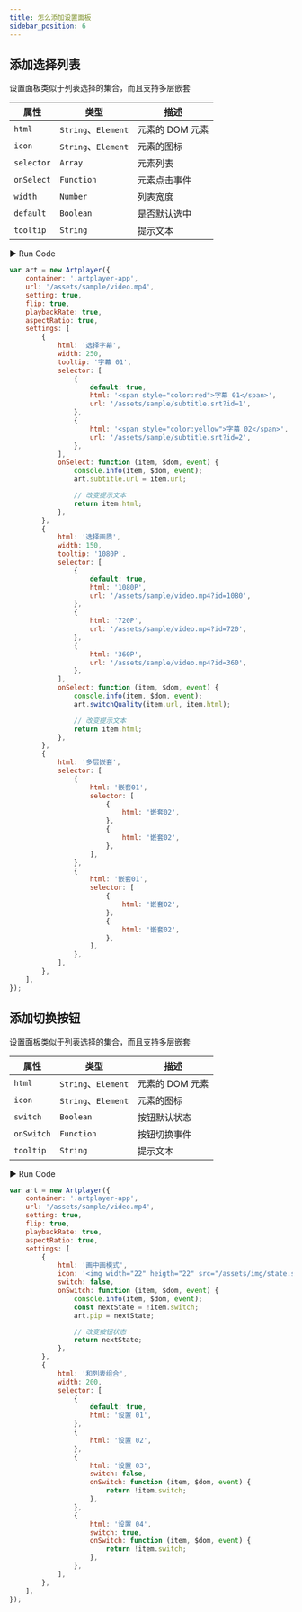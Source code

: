 ```yaml
---
title: 怎么添加设置面板
sidebar_position: 6
---
```


## 添加选择列表

设置面板类似于列表选择的集合，而且支持多层嵌套

| 属性       | 类型                | 描述            |
| ---------- | ------------------- | --------------- |
| `html`     | `String`、`Element` | 元素的 DOM 元素 |
| `icon`     | `String`、`Element` | 元素的图标      |
| `selector` | `Array`             | 元素列表        |
| `onSelect` | `Function`          | 元素点击事件    |
| `width`    | `Number`            | 列表宽度        |
| `default`  | `Boolean`           | 是否默认选中    |
| `tooltip`  | `String`            | 提示文本        |

<div className="run-code">▶ Run Code</div>

```js
var art = new Artplayer({
    container: '.artplayer-app',
    url: '/assets/sample/video.mp4',
    setting: true,
    flip: true,
    playbackRate: true,
    aspectRatio: true,
    settings: [
        {
            html: '选择字幕',
            width: 250,
            tooltip: '字幕 01',
            selector: [
                {
                    default: true,
                    html: '<span style="color:red">字幕 01</span>',
                    url: '/assets/sample/subtitle.srt?id=1',
                },
                {
                    html: '<span style="color:yellow">字幕 02</span>',
                    url: '/assets/sample/subtitle.srt?id=2',
                },
            ],
            onSelect: function (item, $dom, event) {
                console.info(item, $dom, event);
                art.subtitle.url = item.url;

                // 改变提示文本
                return item.html;
            },
        },
        {
            html: '选择画质',
            width: 150,
            tooltip: '1080P',
            selector: [
                {
                    default: true,
                    html: '1080P',
                    url: '/assets/sample/video.mp4?id=1080',
                },
                {
                    html: '720P',
                    url: '/assets/sample/video.mp4?id=720',
                },
                {
                    html: '360P',
                    url: '/assets/sample/video.mp4?id=360',
                },
            ],
            onSelect: function (item, $dom, event) {
                console.info(item, $dom, event);
                art.switchQuality(item.url, item.html);

                // 改变提示文本
                return item.html;
            },
        },
        {
            html: '多层嵌套',
            selector: [
                {
                    html: '嵌套01',
                    selector: [
                        {
                            html: '嵌套02',
                        },
                        {
                            html: '嵌套02',
                        },
                    ],
                },
                {
                    html: '嵌套01',
                    selector: [
                        {
                            html: '嵌套02',
                        },
                        {
                            html: '嵌套02',
                        },
                    ],
                },
            ],
        },
    ],
});
```

## 添加切换按钮

设置面板类似于列表选择的集合，而且支持多层嵌套

| 属性       | 类型                | 描述            |
| ---------- | ------------------- | --------------- |
| `html`     | `String`、`Element` | 元素的 DOM 元素 |
| `icon`     | `String`、`Element` | 元素的图标      |
| `switch`   | `Boolean`           | 按钮默认状态    |
| `onSwitch` | `Function`          | 按钮切换事件    |
| `tooltip`  | `String`            | 提示文本        |

<div className="run-code">▶ Run Code</div>

```js
var art = new Artplayer({
    container: '.artplayer-app',
    url: '/assets/sample/video.mp4',
    setting: true,
    flip: true,
    playbackRate: true,
    aspectRatio: true,
    settings: [
        {
            html: '画中画模式',
            icon: '<img width="22" heigth="22" src="/assets/img/state.svg">',
            switch: false,
            onSwitch: function (item, $dom, event) {
                console.info(item, $dom, event);
                const nextState = !item.switch;
                art.pip = nextState;

                // 改变按钮状态
                return nextState;
            },
        },
        {
            html: '和列表组合',
            width: 200,
            selector: [
                {
                    default: true,
                    html: '设置 01',
                },
                {
                    html: '设置 02',
                },
                {
                    html: '设置 03',
                    switch: false,
                    onSwitch: function (item, $dom, event) {
                        return !item.switch;
                    },
                },
                {
                    html: '设置 04',
                    switch: true,
                    onSwitch: function (item, $dom, event) {
                        return !item.switch;
                    },
                },
            ],
        },
    ],
});
```
